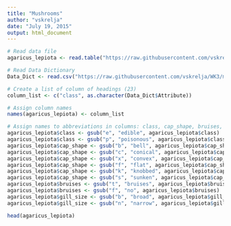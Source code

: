 ```yaml
---
title: "Mushrooms"
author: "vskrelja"
date: "July 19, 2015"
output: html_document
---
```


```R
# Read data file
agaricus_lepiota <- read.table("https://raw.githubusercontent.com/vskrelja/WK3/master/agaricus-lepiota.data", header=FALSE, sep=",")

# Read Data Dictionary
Data_Dict <- read.csv("https://raw.githubusercontent.com/vskrelja/WK3/master/Mushrooms_Data_Dictionary.csv")

# Create a list of column of headings (23) 
column_list <- c("class", as.character(Data_Dict$Attribute))

# Assign column names
names(agaricus_lepiota) <- column_list

# Assign names to abbreviations in columns: class, cap_shape, bruises, gill_size
agaricus_lepiota$class <- gsub("e", "edible", agaricus_lepiota$class)
agaricus_lepiota$class <- gsub("p", "poisonous", agaricus_lepiota$class)
agaricus_lepiota$cap_shape <- gsub("b", "bell", agaricus_lepiota$cap_shape)
agaricus_lepiota$cap_shape <- gsub("c", "conical", agaricus_lepiota$cap_shape)
agaricus_lepiota$cap_shape <- gsub("x", "convex", agaricus_lepiota$cap_shape)
agaricus_lepiota$cap_shape <- gsub("f", "flat", agaricus_lepiota$cap_shape)
agaricus_lepiota$cap_shape <- gsub("k", "knobbed", agaricus_lepiota$cap_shape)
agaricus_lepiota$cap_shape <- gsub("s", "sunken", agaricus_lepiota$cap_shape)
agaricus_lepiota$bruises <- gsub("t", "bruises", agaricus_lepiota$bruises)
agaricus_lepiota$bruises <- gsub("f", "no", agaricus_lepiota$bruises)
agaricus_lepiota$gill_size <- gsub("b", "broad", agaricus_lepiota$gill_size)
agaricus_lepiota$gill_size <- gsub("n", "narrow", agaricus_lepiota$gill_size)

head(agaricus_lepiota)

```


